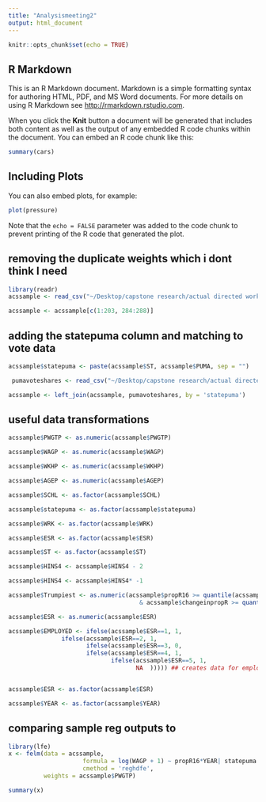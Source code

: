 ```yaml
---
title: "Analysismeeting2"
output: html_document
---
```


```r
knitr::opts_chunk$set(echo = TRUE)
```

## R Markdown

This is an R Markdown document. Markdown is a simple formatting syntax for authoring HTML, PDF, and MS Word documents. For more details on using R Markdown see <http://rmarkdown.rstudio.com>.

When you click the **Knit** button a document will be generated that includes both content as well as the output of any embedded R code chunks within the document. You can embed an R code chunk like this:

```r
summary(cars)
```

## Including Plots

You can also embed plots, for example:

```r
plot(pressure)
```

Note that the `echo = FALSE` parameter was added to the code chunk to prevent printing of the R code that generated the plot.

## removing the duplicate weights which i dont think I need

```r
library(readr)
acssample <- read_csv("~/Desktop/capstone research/actual directed work/Capstone/acssample2013to2018.csv")

acssample <- acssample[c(1:203, 284:288)]

```
## adding the statepuma column and matching to vote data
```r
acssample$statepuma <- paste(acssample$ST, acssample$PUMA, sep = "")

 pumavoteshares <- read_csv("~/Desktop/capstone research/actual directed work/Capstone/pumavoteshares.csv")

acssample <- left_join(acssample, pumavoteshares, by = 'statepuma')
```
## useful data transformations
```r
acssample$PWGTP <- as.numeric(acssample$PWGTP)

acssample$WAGP <- as.numeric(acssample$WAGP)

acssample$WKHP <- as.numeric(acssample$WKHP)

acssample$AGEP <- as.numeric(acssample$AGEP)

acssample$SCHL <- as.factor(acssample$SCHL)

acssample$statepuma <- as.factor(acssample$statepuma)

acssample$WRK <- as.factor(acssample$WRK)

acssample$ESR <- as.factor(acssample$ESR)

acssample$ST <- as.factor(acssample$ST)

acssample$HINS4 <- acssample$HINS4 - 2

acssample$HINS4 <- acssample$HINS4* -1

acssample$Trumpiest <- as.numeric(acssample$propR16 >= quantile(acssample$propR16, .90, names = FALSE, na.rm = TRUE)
                                     & acssample$changeinpropR >= quantile(acssample$changeinpropR, .90, names = FALSE, na.rm = TRUE))

acssample$ESR <- as.numeric(acssample$ESR)

acssample$EMPLOYED <- ifelse(acssample$ESR==1, 1,
               ifelse(acssample$ESR==2, 1,
                      ifelse(acssample$ESR==3, 0,
                      ifelse(acssample$ESR==4, 1,
                             ifelse(acssample$ESR==5, 1,
                                    NA  ))))) ## creates data for employment tests


acssample$ESR <- as.factor(acssample$ESR)

acssample$YEAR <- as.factor(acssample$YEAR)
```


## comparing sample reg outputs to 

```r
library(lfe)
x <- felm(data = acssample,
                     formula = log(WAGP + 1) ~ propR16*YEAR| statepuma|0| statepuma,
                     cmethod = 'reghdfe',
          weights = acssample$PWGTP)

summary(x)

```

